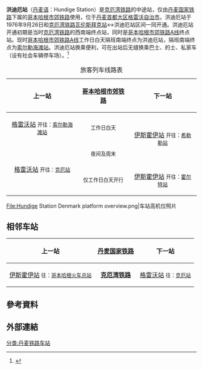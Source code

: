 {{Translating|||time=2020-12-07T08:38:41+00:00}}
{{Infobox station
| name = 
| native_name = Hundige Station
| type = [[哥本哈根市郊铁路车站列表|哥本哈根市郊铁路车站]]
| image = Hundige Station Denmark south entrance.png
| image_caption = 
| address = {{DEN}} [[首都大区|首都大区]] [[格雷沃自治市|格雷沃自治市]]（2670）洪迪厄站街
| coordinates = {{Coord|55.598|12.334|format=dms|type:railwaystation_region:DK|display=inline,title}}
| line = [[克厄湾铁路|克厄湾铁路]]
| other = 
| structure = [[地面车站|地面车站]]
| platform = 2个[[岛式站台|岛式站台]]<br>1个[[侧式站台|侧式站台]]
| depth = 
| levels = 
| tracks = 4条
| bus_routes = 224路<br>225路<br>400路<br>400S路<br>600S路
| parking = 
| bicycle = 
| baggage_check = 
| opened = 1976年9月26日
| closed = 
| rebuilt = 
| electrified = 
| ADA = 
| code = Und
| owned = [[丹麦国家铁路|丹麦国家铁路]]
| zone = 55/67
| smartcardname = 
| smartcardstatus = 
| former = 
| passengers = 
| pass_year = 
| pass_percent = 
| pass_system = 
| mpassengers = 
| services = 
| map_locator = 
| web = 
}}
'''洪迪厄站'''（[[丹麦语|丹麦语]]：Hundige Station）是[[克厄湾铁路|克厄湾铁路]]的中途站，仅由[[丹麦国家铁路|丹麦国家铁路]]下属的[[哥本哈根市郊铁路|哥本哈根市郊铁路]]使用，位于[[丹麦|丹麦]][[首都大区|首都大区]][[格雷沃自治市|格雷沃自治市]]。洪迪厄站于1976年9月26日和[[克厄湾铁路|克厄湾铁路]][[瓦伦斯拜克站|瓦伦斯拜克站]]↔洪迪厄站区间一同开通。洪迪厄站开通初期是当时[[克厄湾铁路|克厄湾铁路]]的西南端终点站，同时是[[哥本哈根市郊鐵路A線|哥本哈根市郊铁路A线]]终点站。现时[[哥本哈根市郊鐵路A線|哥本哈根市郊铁路A线]]工作日白天隔班南端终点为洪迪厄站，隔班南端终点为[[索尔勒海滩站|索尔勒海滩站]]。洪迪厄站换乘便利，可在出站后无缝换乘巴士、的士、私家车（设有社会车辆停车场）。<ref name=":0">{{Cite web|title=Hundige|url=https://www.google.com.tw/maps/place/Hundige/@55.5974487,12.3333874,1947m/data=!3m1!1e3!4m5!3m4!1s0x0:0xc5ef626f5cf60ae4!8m2!3d55.5974487!4d12.3333874|accessdate=2020-12-09|author=|date=|format=|work=|publisher=谷歌地图|language=zh-TW}}</ref>
{| class="wikitable"
|+旅客列车线路表
!上一站
![[哥本哈根市郊铁路|哥本哈根市郊铁路]]
!下一站
|-
| align="center" |[[格雷沃站|格雷沃站]]
<small>开往：[[索尔勒海滩站|索尔勒海滩站]]</small>
| align="center" |'''{{S-train service small|A}}'''
<small>工作日白天</small>
| rowspan="2" align="center" |[[伊斯霍伊站|伊斯霍伊站]]
<small>开往：[[希勒勒站|希勒勒站]]</small>
|-
| rowspan="2" align="center" |[[格雷沃站|格雷沃站]]
<small>开往：[[克厄站|克厄站]]</small>
| align="center" |'''{{S-train service small|A}}'''
<small>夜间及周末</small>
|-
| align="center" |'''{{S-train service small|E}}'''
<small>仅工作日白天开行</small>
| align="center" |[[伊斯霍伊站|伊斯霍伊站]]
<small>开往：[[霍尔特站|霍尔特站]]</small>
|}
<gallery widths="310" heights="230">
File:Hundige Station Denmark platform overview.png|车站高机位照片
</gallery>

== 相邻车站 ==
{| class="wikitable"
!上一站
![[丹麦国家铁路|丹麦国家铁路]]
!下一站
|-
| align="center" |[[伊斯霍伊站|伊斯霍伊站]]
<small>往：[[哥本哈根火车总站|哥本哈根火车总站]]</small>
| align="center" |'''[[克厄湾铁路|克厄湾铁路]]'''
| align="center" |[[格雷沃站|格雷沃站]]
<small>往：[[克厄站|克厄站]]</small>
|}

== 參考資料 ==
{{Reflist|2}}


== 外部連結 ==
{{commonscat}}
[[分类:丹麦铁路车站|分类:丹麦铁路车站]]